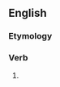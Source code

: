 ==English==

===Etymology===
{{suffix|en|envy|eth|nocat=1}}

===Verb===
{{head|en|verb form}}

# {{en-archaic third-person singular of|envy}}